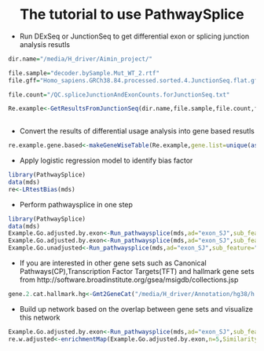 <center> <h1>The tutorial to use PathwaySplice</h1> </center>

+ Run DExSeq or JunctionSeq to get differential exon or splicing junction analysis resutls 

```r
dir.name="/media/H_driver/Aimin_project/"

file.sample="decoder.bySample.Mut_WT_2.rtf"
file.gff="Homo_sapiens.GRCh38.84.processed.sorted.4.JunctionSeq.flat.gff"

file.count="/QC.spliceJunctionAndExonCounts.forJunctionSeq.txt"

Re.example<-GetResultsFromJunctionSeq(dir.name,file.sample,file.count,file.gff)
 
```

+ Convert the results of differential usage analysis into gene based resutls

```r
re.example.gene.based<-makeGeneWiseTable(Re.example,gene.list=unique(as.character(fData(Re.example)$geneID)))
```

+ Apply logistic regression model to identify bias factor
```r
library(PathwaySplice)
data(mds)
re<-LRtestBias(mds)
```

+ Perform pathwaysplice in one step
```r
library(PathwaySplice)
data(mds)
Example.Go.adjusted.by.exon<-Run_pathwaysplice(mds,ad="exon_SJ",sub_feature="E",0.05,genomeID="hg19",geneID="ensGene",gene_model=hg19.gene.model,method="Wallenius")
Example.Go.adjusted.by.exon<-Run_pathwaysplice(mds,ad="exon_SJ",sub_feature="E",0.05,genomeID="hg19",geneID="ensGene",gene_model=hg19.gene.model,method="Sampling")
Example.Go.unadjusted<-Run_pathwaysplice(mds,ad="exon_SJ",sub_feature="E",0.05,genomeID="hg19",geneID="ensGene",gene_model=hg19.gene.model,method="Hypergeometric")

```

+ If you are interested in other gene sets such as Canonical Pathways(CP),Transcription Factor Targets(TFT) and hallmark gene sets from http://software.broadinstitute.org/gsea/msigdb/collections.jsp
```r
gene.2.cat.hallmark.hg<-Gmt2GeneCat("/media/H_driver/Annotation/hg38/h.all.v5.1.symbols-1.gmt","/media/H_driver/Annotation/hg38/genes_table_02092016.csv")
```

+ Build up network based on the overlap between gene sets and visualize this network

```r
Example.Go.adjusted.by.exon<-Run_pathwaysplice(mds,ad="exon_SJ",sub_feature="E",0.05,genomeID="hg19",geneID="ensGene",gene_model=hg19.gene.model,method="Wallenius")
re.w.adjusted<-enrichmentMap(Example.Go.adjusted.by.exon,n=5,SimilarityThreshold=0)
```

